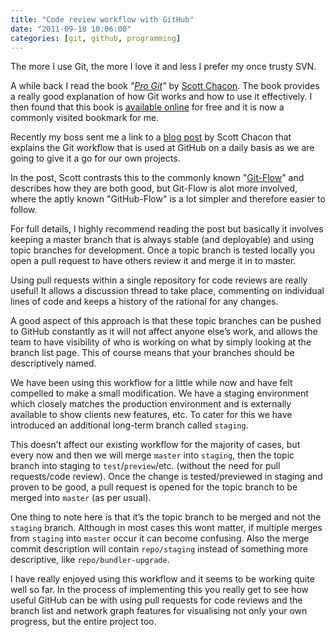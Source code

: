```yaml
---
title: "Code review workflow with GitHub"
date: "2011-09-18 10:06:00"
categories: [git, github, programming]
---
```


The more I use Git, the more I love it and less I prefer my once trusty SVN.

A while back I read the book _"[Pro
Git](https://www.amazon.com/gp/product/1430218339?ie=UTF8&tag=prgi-20&linkCode=as2&camp=1789&creative=390957&creativeASIN=1430218339)"_
by [Scott Chacon](https://twitter.com/#%21/chacon). The book provides a really
good explanation of how Git works and how to use it effectively. I then found
that this book is [available online](http://progit.org/) for free and it is now
a commonly visited bookmark for me.

Recently my boss sent me a link to a [blog
post](http://scottchacon.com/2011/08/31/github-flow.html) by Scott Chacon that
explains the Git workflow that is used at GitHub on a daily basis as we are
going to give it a go for our own projects.

In the post, Scott contrasts this to the commonly known
"[Git-Flow](http://nvie.com/posts/a-successful-git-branching-model/)" and
describes how they are both good, but Git-Flow is alot more involved, where the
aptly known "GitHub-Flow" is a lot simpler and therefore easier to follow.

For full details, I highly recommend reading the post but basically it involves
keeping a master branch that is always stable (and deployable) and using topic
branches for development. Once a topic branch is tested locally you open a pull
request to have others review it and merge it in to master.

Using pull requests within a single repository for code reviews are really
useful! It allows a discussion thread to take place, commenting on individual
lines of code and keeps a history of the rational for any changes.

A good aspect of this approach is that these topic branches can be pushed to
GitHub constantly as it will not affect anyone else’s work, and allows the team
to have visibility of who is working on what by simply looking at the branch
list page. This of course means that your branches should be descriptively
named.

We have been using this workflow for a little while now and have felt compelled
to make a small modification. We have a staging environment which closely
matches the production environment and is externally available to show clients
new features, etc. To cater for this we have introduced an additional long-term
branch called `staging`.

This doesn’t affect our existing workflow for the majority of cases, but every
now and then we will merge `master` into `staging`, then the topic branch into
staging to `test`/`preview`/etc. (without the need for pull requests/code
review). Once the change is tested/previewed in staging and proven to be good, a
pull request is opened for the topic branch to be merged into `master` (as per
usual).

One thing to note here is that it’s the topic branch to be merged and not the
`staging` branch. Although in most cases this wont matter, if multiple merges
from `staging` into `master` occur it can become confusing. Also the merge
commit description will contain `repo/staging` instead of something more
descriptive, like `repo/bundler-upgrade`.

I have really enjoyed using this workflow and it seems to be working quite well
so far. In the process of implementing this you really get to see how useful
GitHub can be with using pull requests for code reviews and the branch list and
network graph features for visualising not only your own progress, but the
entire project too.
